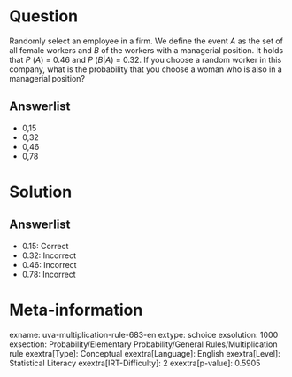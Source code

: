 Question
========

Randomly select an employee in a firm. We define the event *A* as the set of all female workers and *B* of the workers with a managerial position. It holds that *P* (*A*) = 0.46 and *P* (*B*|*A*) = 0.32. If you choose a random worker in this company, what is the probability that you choose a woman who is also in a managerial position?

Answerlist
----------

* 0,15
* 0,32
* 0,46
* 0,78

Solution
========

Answerlist
----------

* 0.15: Correct
* 0.32: Incorrect
* 0.46: Incorrect
* 0.78: Incorrect

Meta-information
================
exname: uva-multiplication-rule-683-en
extype: schoice
exsolution: 1000
exsection: Probability/Elementary Probability/General Rules/Multiplication rule
exextra[Type]: Conceptual
exextra[Language]: English
exextra[Level]: Statistical Literacy
exextra[IRT-Difficulty]: 2
exextra[p-value]: 0.5905
